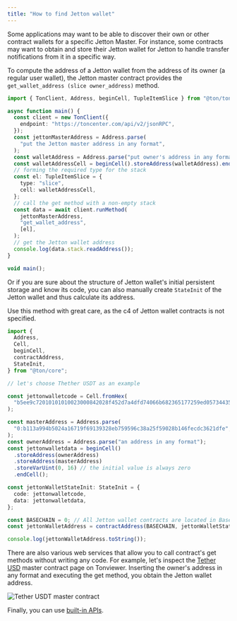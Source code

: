 ```yaml
---
title: "How to find Jetton wallet"
---
```



Some applications may want to be able to discover their own or other contract wallets for a specific Jetton Master.
For instance, some contracts may want to obtain and store their Jetton wallet for Jetton to handle transfer notifications from it in a specific way.

To compute the address of a Jetton wallet from the address of its owner (a regular user wallet),
the Jetton master contract provides the `get_wallet_address (slice owner_address)` method.

```typescript
import { TonClient, Address, beginCell, TupleItemSlice } from "@ton/ton";

async function main() {
  const client = new TonClient({
    endpoint: "https://toncenter.com/api/v2/jsonRPC",
  });
  const jettonMasterAddress = Address.parse(
    "put the Jetton master address in any format",
  );
  const walletAddress = Address.parse("put owner's address in any format");
  const walletAddressCell = beginCell().storeAddress(walletAddress).endCell();
  // forming the required type for the stack
  const el: TupleItemSlice = {
    type: "slice",
    cell: walletAddressCell,
  };
  // call the get method with a non-empty stack
  const data = await client.runMethod(
    jettonMasterAddress,
    "get_wallet_address",
    [el],
  );
  // get the Jetton wallet address
  console.log(data.stack.readAddress());
}

void main();
```

Or if you are sure about the structure of Jetton wallet's initial persistent storage and know its code, you
can also manually create `StateInit` of the Jetton wallet and thus calculate its address.

<Aside
  type="caution"
>
  Use this method with great care, as the c4 of Jetton wallet contracts is not specified.
</Aside>

```typescript
import {
  Address,
  Cell,
  beginCell,
  contractAddress,
  StateInit,
} from "@ton/core";

// let's choose Thether USDT as an example

const jettonwalletcode = Cell.fromHex(
  "b5ee9c72010101010023000842028f452d7a4dfd74066b682365177259ed05734435be76b5fd4bd5d8af2b7c3d68",
);

const masterAddress = Address.parse(
  "0:b113a994b5024a16719f69139328eb759596c38a25f59028b146fecdc3621dfe",
);
const ownerAddress = Address.parse("an address in any format");
const jettonwalletdata = beginCell()
  .storeAddress(ownerAddress)
  .storeAddress(masterAddress)
  .storeVarUint(0, 16) // the initial value is always zero
  .endCell();

const jettonWalletStateInit: StateInit = {
  code: jettonwalletcode,
  data: jettonwalletdata,
};

const BASECHAIN = 0; // All Jetton wallet contracts are located in Basechain by default
const jettonWalletAddress = contractAddress(BASECHAIN, jettonWalletStateInit);

console.log(jettonWalletAddress.toString());
```

There are also various web services that allow you to call contract's get methods without writing any code.
For example, let's inspect the [Tether USD](https://tonviewer.com/EQCxE6mUtQJKFnGfaROTKOt1lZbDiiX1kCixRv7Nw2Id_sDs?section=method) master
contract page on Tonviewer. Inserting the owner's address in any format and executing the get method, you obtain the Jetton wallet address.

![Tether USDT master contract](/resources/images/methods.png)

Finally, you can use [built-in APIs](/ecosystem/rpc/toncenter).
